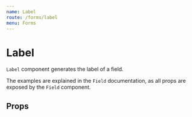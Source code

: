 ```yaml
---
name: Label
route: /forms/label
menu: Forms
---
```




# Label

`Label` component generates the label of a field.

The examples are explained in the `Field` documentation,
as all props are exposed by the `Field` component.

## Props

<Props of={Label} />
